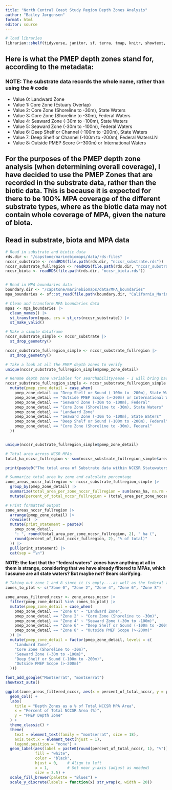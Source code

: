```yaml
---
title: "North Central Coast Study Region Depth Zones Analysis"
author: "Bailey Jørgensen"
format: html
editor: source
---
```


```r
# load libraries
librarian::shelf(tidyverse, janitor, sf, terra, tmap, knitr, showtext, ggtext, leaflet, here)
```

## Here is what the PMEP depth zones stand for, according to the metadata:

### NOTE: The substrate data records the whole name, rather than using the # code

-   Value 0: Landward Zone
-   Value 1: Core Zone (Estuary Overlap)
-   Value 2: Core Zone (Shoreline to -30m), State Waters
-   Value 3: Core Zone (Shoreline to -30m), Federal Waters
-   Value 4: Seaward Zone (-30m to -100m), State Waters
-   Value 5: Seaward Zone (-30m to -100m), Federal Waters
-   Value 6: Deep Shelf or Channel (-100m to -200m), State Waters
-   Value 7: Deep Shelf or Channel (-100m to -200m), Federal WatersLN
-   Value 8: Outside PMEP Score (>-300m) or International Waters

## For the purposes of the PMEP depth zone analysis (when determining overall coverage), I have decided to use the PMEP Zones that are recorded in the substrate data, rather than the biotic data. This is because it is expected for there to be 100% MPA coverage of the different substrate types, where as the biotic data may not contain whole coverage of MPA, given the nature of biota.

## Read in substrate, biota and MPA data

```r
# Read in substrate and biotic data
rds.dir <- "/capstone/marinebiomaps/data/rds-files"
nccsr_substrate <- readRDS(file.path(rds.dir, "nccsr_substrate.rds"))
nccsr_substrate_fullregion <- readRDS(file.path(rds.dir, "nccsr_substrate_fullregion.rds"))
nccsr_biota <- readRDS(file.path(rds.dir, "nccsr_biota.rds"))


# Read in MPA boundaries data
boundary.dir <- "/capstone/marinebiomaps/data/MPA_boundaries"
mpa_boundaries <- sf::st_read(file.path(boundary.dir, "California_Marine_Protected_Areas_[ds582].shp"))

# Clean and transform MPA boundaries data
mpas <- mpa_boundaries |> 
  clean_names() |> 
  st_transform(mpas, crs = st_crs(nccsr_substrate)) |> 
  st_make_valid()

```

```r
# Make a simple dataframe
nccsr_substrate_simple <- nccsr_substrate |> 
  st_drop_geometry()

nccsr_substrate_fullregion_simple <- nccsr_substrate_fullregion |> 
  st_drop_geometry()
```

```r
# Take a look at all the PMEP depth zones to verify
unique(nccsr_substrate_fullregion_simple$pmep_zone_detail)
```

```r
# Rename depth zone variables for searchability/ease - I will bring back more technical names for viz
nccsr_substrate_fullregion_simple <- nccsr_substrate_fullregion_simple |> 
  mutate(pmep_zone_detail = case_when(
    pmep_zone_detail == "Deep Shelf or Sound (-100m to -200m), State Waters"  ~ "Zone 6",
    pmep_zone_detail == "Outside PMEP Scope (>-200m) or International Waters" ~ "Zone 8",
    pmep_zone_detail == "Seaward Zone (-30m to -100m), Federal"               ~ "Zone 5",
    pmep_zone_detail == "Core Zone (Shoreline to -30m), State Waters"         ~ "Zone 2",
    pmep_zone_detail == "Landward Zone"                                       ~ "Zone 0",
    pmep_zone_detail == "Seaward Zone (-30m to -100m), State Waters"          ~ "Zone 4",
    pmep_zone_detail == "Deep Shelf or Sound (-100m to -200m), Federal"       ~ "Zone 7",
    pmep_zone_detail == "Core Zone (Shoreline to -30m), Federal"              ~ "Zone 3"
  ))


unique(nccsr_substrate_fullregion_simple$pmep_zone_detail)
```
```r
# Total area across NCSR MPAs
total_ha_nccsr_fullregion <- sum(nccsr_substrate_fullregion_simple$area_ha, na.rm = TRUE)

print(paste0("The total area of Substrate data within NCCSR Statewaters: ", round(total_ha_nccsr_fullregion, 2)))

# Summarize total area by zone and calculate percentage
zone_areas_nccsr_fullregion <- nccsr_substrate_fullregion_simple |> 
  group_by(pmep_zone_detail) |> 
  summarize(total_area_per_zone_nccsr_fullregion = sum(area_ha, na.rm = TRUE), .groups = "drop") |> 
  mutate(percent_of_total_nccsr_fullregion = (total_area_per_zone_nccsr_fullregion / total_ha_nccsr_fullregion) * 100)

# Print formatted output
zone_areas_nccsr_fullregion |> 
  arrange(pmep_zone_detail) |> 
  rowwise() |> 
  mutate(print_statement = paste0(
    pmep_zone_detail, 
    ": ", round(total_area_per_zone_nccsr_fullregion, 2), " ha (", 
    round(percent_of_total_nccsr_fullregion, 2), "% of total)"
  )) |> 
  pull(print_statement) |> 
  cat(sep = "\n")

```
**NOTE: the fact that the "federal waters" zones have anything at all in them is strange, considering that we have already filtered to MPAs, which I assume are all state waters? But maybe not? Bears clarifying.**

```r
# Taking out zone 1 and 8 since it is empty....as well as the federal zones
zones_to_plot <- c("Zone 0", "Zone 2", "Zone 4", "Zone 6", "Zone 8")

zone_areas_filtered_nccsr <- zone_areas_nccsr |> 
  filter(pmep_zone_detail %in% zones_to_plot) |> 
  mutate(pmep_zone_detail = case_when(
    pmep_zone_detail == "Zone 0" ~ "Landward Zone",
    pmep_zone_detail == "Zone 2" ~ "Core Zone (Shoreline to -30m)",
    pmep_zone_detail == "Zone 4" ~ "Seaward Zone (-30m to -100m)",
    pmep_zone_detail == "Zone 6" ~ "Deep Shelf or Sound (-100m to -200m)",
    pmep_zone_detail == "Zone 8" ~ "Outside PMEP Scope (>-200m)"
  )) |> 
  mutate(pmep_zone_detail = factor(pmep_zone_detail, levels = c(
    "Landward Zone",
    "Core Zone (Shoreline to -30m)",
    "Seaward Zone (-30m to -100m)",
    "Deep Shelf or Sound (-100m to -200m)",
    "Outside PMEP Scope (>-200m)"
  )))

font_add_google("Montserrat", "montserrat")
showtext_auto()

ggplot(zone_areas_filtered_nccsr, aes(x = percent_of_total_nccsr, y = pmep_zone_detail, fill = pmep_zone_detail)) +
  geom_col() +
  labs(
    title = "Depth Zones as a % of Total NCCSR MPA Area",
    x = "Percent of Total NCCSR Area (%)",
    y = "PMEP Depth Zone"
  ) +
  theme_classic() +
  theme(
    text = element_text(family = "montserrat", size = 18),
    axis.text.x = element_text(hjust = 1),
    legend.position = "none") +
  geom_label(aes(label = paste0(round(percent_of_total_nccsr, 1), "%")),
             fill = "white", 
             color = "black",
             hjust = 0,    # Align to left
             x = 1,        # Set near y-axis (adjust as needed)
             size = 3.5) +
  scale_fill_brewer(palette = "Blues") +
  scale_y_discrete(labels = function(x) str_wrap(x, width = 20))

```


